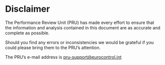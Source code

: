 # Disclaimer {.unnumbered}

The Performance Review Unit (PRU) has made every effort to ensure that the information and analysis contained in this document are as accurate and complete as possible.

Should you find any errors or inconsistencies we would be grateful if you could please bring them to the PRU’s attention.

The PRU’s e-mail address is [pru-support@eurocontrol.int](mailto:PRU-Support@eurocontrol.int?subject=Feedback:%20ACE%20Handbook)
